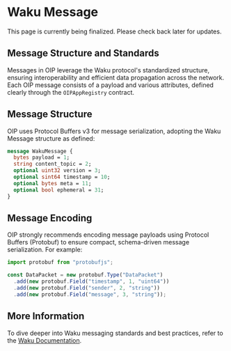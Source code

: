 # Waku Message
This page is currently being finalized. Please check back later for updates.

## Message Structure and Standards

Messages in OIP leverage the Waku protocol's standardized structure, ensuring interoperability and efficient data propagation across the network. Each OIP message consists of a payload and various attributes, defined clearly through the `OIPAppRegistry` contract.

## Message Structure

OIP uses Protocol Buffers v3 for message serialization, adopting the Waku Message structure as defined:

```proto
message WakuMessage {
  bytes payload = 1;
  string content_topic = 2;
  optional uint32 version = 3;
  optional sint64 timestamp = 10;
  optional bytes meta = 11;
  optional bool ephemeral = 31;
}
```

## Message Encoding

OIP strongly recommends encoding message payloads using Protocol Buffers (Protobuf) to ensure compact, schema-driven message serialization. For example:

```javascript
import protobuf from "protobufjs";

const DataPacket = new protobuf.Type("DataPacket")
  .add(new protobuf.Field("timestamp", 1, "uint64"))
  .add(new protobuf.Field("sender", 2, "string"))
  .add(new protobuf.Field("message", 3, "string"));
```

## More Information
To dive deeper into Waku messaging standards and best practices, refer to the [Waku Documentation](https://docs.waku.org/guides/js-waku/light-send-receive).